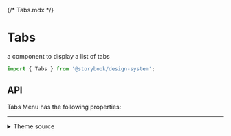 {/* Tabs.mdx */}



<Meta of={TabsStories} />

# Tabs

a component to display a list of tabs

```js
import { Tabs } from '@storybook/design-system';
```

<Primary />

## API

Tabs Menu has the following properties:

<Controls />

<hr />

<details>
<summary>Theme source</summary>

<Source dark language='jsx' code={ThemeFile} />
</details>
